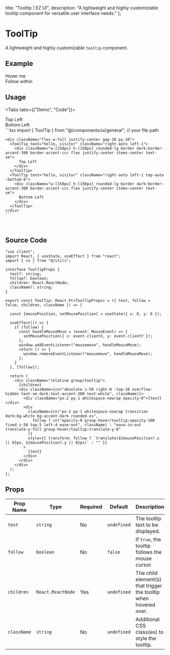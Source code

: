 
  title: "Tooltip | EZ UI",
  description: "A lightweight and highly customizable tooltip component for versatile user interface needs."
};

# ToolTip
A lightweight and highly customizable `tooltip` component.

## Example

<ExampleBox className="justify-evenly md:flex-row flex-col gap-10 ">
  <ToolTip text="hello, visitor">
    <div className="w-[200px] h-[200px] rounded-lg border dark:border-accent-300 border-accent-ccc flex justify-center items-center">
      Hover me
    </div>
  </ToolTip>
  <ToolTip text="hello, visitor" follow={true}>
    <div className="w-[300px] h-[300px] rounded-lg border dark:border-accent-300 border-accent-ccc flex justify-center items-center">
      Follow within
    </div>
  </ToolTip>
</ExampleBox>

## Usage

<Tabs tabs={["Demo", "Code"]}>
  <Tab title="Demo">
    <div className="flex w-full justify-center gap-10 py-10">
      <ToolTip text="hello, visitor" className="right-auto left-1">
        <div className="w-[150px] h-[150px] rounded-lg border dark:border-accent-300 border-accent-ccc flex justify-center items-center text-sm">
          Top Left
        </div>
      </ToolTip>
      <ToolTip text="hello, visitor" className="right-auto left-1 top-auto -bottom-8">
        <div className="w-[150px] h-[150px] rounded-lg border dark:border-accent-300 border-accent-ccc flex justify-center items-center text-sm">
          Bottom Left
        </div>
      </ToolTip>
    </div>
  </Tab>
  <Tab title="Code">
    ```tsx
    import { ToolTip } from "@/components/ui/general";  // your file path

    <div className="flex w-full justify-center gap-10 py-10">
      <ToolTip text="hello, visitor" className="right-auto left-1">
        <div className="w-[150px] h-[150px] rounded-lg border dark:border-accent-300 border-accent-ccc flex justify-center items-center text-sm">
          Top Left
        </div>
      </ToolTip>
      <ToolTip text="hello, visitor" className="right-auto left-1 top-auto -bottom-8">
        <div className="w-[150px] h-[150px] rounded-lg border dark:border-accent-300 border-accent-ccc flex justify-center items-center text-sm">
          Bottom Left
        </div>
      </ToolTip>
    </div>
    ```
  </Tab>
</Tabs>

<br />

<BlogTip text="Easily adjust the left, right, top, or bottom properties to position the element exactly where you need it." />

## Source Code

```tsx
"use client";
import React, { useState, useEffect } from "react";
import { cn } from "@/utils";

interface ToolTipProps {
  text?: string;
  follow?: boolean;
  children: React.ReactNode;
  className?: string;
}

export const ToolTip: React.FC<ToolTipProps> = ({ text, follow = false, children, className }) => {

  const [mousePosition, setMousePosition] = useState({ x: 0, y: 0 });

  useEffect(() => {
    if (follow) {
      const handleMouseMove = (event: MouseEvent) => {
        setMousePosition({ x: event.clientX, y: event.clientY });
      };
      window.addEventListener("mousemove", handleMouseMove);
      return () => {
        window.removeEventListener("mousemove", handleMouseMove);
      };
    }
  }, [follow]);

  return (
    <div className="relative group/tooltip">
      {children}
      <div className={cn("absolute z-50 right-0 -top-16 overflow-hidden text-sm dark:text-accent-300 text-white", className)}>
        <div className="px-2 py-1 whitespace-nowrap opacity-0">{text}</div>
        <div
          className={cn("px-2 py-1 whitespace-nowrap transition dark:bg-white bg-accent-dark rounded-xs",
            follow ? cn("opacity-0 group-hover/tooltip:opacity-100 fixed z-50 top-5 left-4 ease-out", className) : "ease-in-out translate-y-full group-hover/tooltip:translate-y-0"
          )}
          style={{ transform: follow ? `translate(${mousePosition?.x || 0}px, ${mousePosition?.y || 0}px)` : "" }}
        >
          {text}
        </div>
      </div>
    </div>
  );
};

```

## Props

| **Prop Name** | **Type**                 | **Required** | **Default** | **Description**                                                                 |
|---------------|--------------------------|--------------|-------------|---------------------------------------------------------------------------------|
| `text`        | `string`                 | No           | `undefined` | The tooltip text to be displayed.                                              |
| `follow`      | `boolean`                | No           | `false`     | If `true`, the tooltip follows the mouse cursor.                               |
| `children`    | `React.ReactNode`        | Yes          | `undefined` | The child element(s) that trigger the tooltip when hovered over.               |
| `className`   | `string`                 | No           | `undefined` | Additional CSS class(es) to style the tooltip.                                 |
